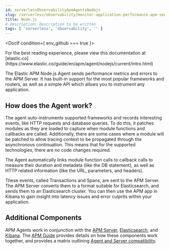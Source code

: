 ```yaml
---
id: serverlessObservabilityApmAgentsNodejs
slug: /serverless/observability/monitor-application-performance-apm-send-traces-to-elastic-nodejs
title: Node.js
# description: Description to be written
tags: [ 'serverless', 'observability', '' ]
---
```



<div id="intro"></div>


<DocIf condition={ env_github === true }>

<DocCallOut title="Note">
For the best reading experience,
please view this documentation at [elastic.co](https://www.elastic.co/guide/en/apm/agent/nodejs/current/intro.html)
</DocCallOut>

</DocIf>

The Elastic APM Node.js Agent sends performance metrics and errors to the APM Server.
It has built-in support for the most popular frameworks and routers,
as well as a simple API which allows you to instrument any application.

<div id="how-it-works"></div>

## How does the Agent work?

The agent auto-instruments <DocLink id="serverlessObservabilityApmAgentsNodejsSupportedTechnologies" section="frameworks">supported frameworks</DocLink> and records interesting events,
like HTTP requests and database queries. To do this, it patches modules as they are loaded to capture when module functions and callbacks are called. Additionally, there are some cases where a module will be patched to allow tracing context to be propagated through the asynchronous continuation.
This means that for the supported technologies, there are no code changes required.

The Agent automatically links module function calls to callback calls to measure their duration and metadata (like the DB statement),
as well as HTTP related information (like the URL, parameters, and headers).

These events, called Transactions and Spans, are sent to the APM Server.
The APM Server converts them to a format suitable for Elasticsearch, and sends them to an Elasticsearch cluster.
You can then use the APM app in Kibana to gain insight into latency issues and error culprits within your application.

<div id="additional-components"></div>

## Additional Components

APM Agents work in conjunction with the [APM Server](((apm-guide-ref))/index.html), [Elasticsearch](((ref))/index.html), and [Kibana](((kibana-ref))/index.html).
The [APM Guide](((apm-guide-ref))/index.html) provides details on how these components work together,
and provides a matrix outlining [Agent and Server compatibility](((apm-guide-ref))/agent-server-compatibility.html).
